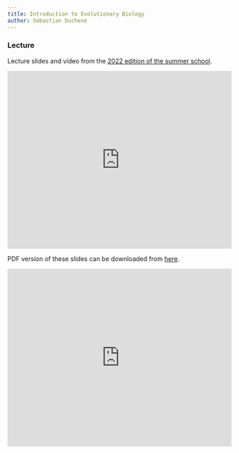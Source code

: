 ```yaml
---
title: Introduction to Evolutionary Biology
author: Sebastian Duchene
---
```


### Lecture

Lecture slides and video from the [2022 edition of the summer school](https://www.spaam-community.org/wss-summer-school/#/2022/README).

<iframe src="https://docs.google.com/presentation/d/e/2PACX-1vT3-tOQI6WIaZ6nUt-23Dl03me7tuyTkSCq-tad2KRrs5MqF92Ufsr3p1Ddsa5U_3Zr_7rDW5SnYOiS/embed?start=false&loop=true&delayms=3000" frameborder="0" width="100%" height="400px" allowfullscreen="true" mozallowfullscreen="true" webkitallowfullscreen="true"></iframe>

PDF version of these slides can be downloaded from [here](https://github.com/SPAAM-community/wss-summer-school/raw/main/docs/assets/slides/2022/5a-intro-to-evobio/SPAAM%20Summer%20School%202022%20-%205A%20-%20Evolutionary%20Biology%20and%20Phylogenetics.pdf).

<iframe width="100%" height="400px" src="https://www.youtube.com/embed/V5VG4aEBeWA" title="YouTube video player" frameborder="0" allow="accelerometer; autoplay; clipboard-write; encrypted-media; gyroscope; picture-in-picture" allowfullscreen></iframe>
